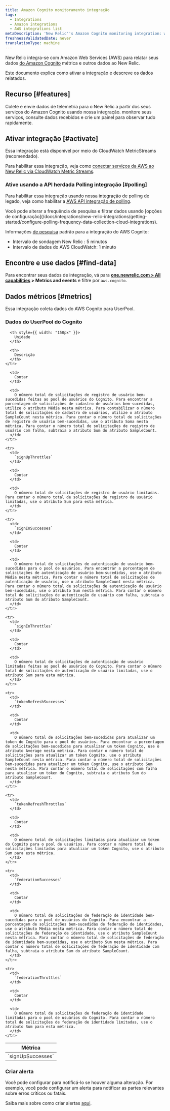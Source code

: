```yaml
---
title: Amazon Cognito monitoramento integração
tags:
  - Integrations
  - Amazon integrations
  - AWS integrations list
metaDescription: 'New Relic''s Amazon Cognito monitoring integration: what data it reports, and how to enable it.'
freshnessValidatedDate: never
translationType: machine
---
```


New Relic integra-se com Amazon Web Services (AWS) para relatar seus dados [do Amazon Cognito](https://aws.amazon.com/cognito/) métrica e outros dados ao New Relic.

Este documento explica como ativar a integração e descreve os dados relatados.

## Recurso [#features]

Colete e envie dados de telemetria para o New Relic a partir dos seus serviços do Amazon Cognito usando nossa integração. monitore seus serviços, consulte dados recebidos e crie um painel para observar tudo rapidamente.

## Ativar integração [#activate]

Essa integração está disponível por meio do CloudWatch MetricStreams (recomendado).

Para habilitar essa integração, veja como [conectar serviços da AWS ao New Relic via CloudWatch Metric Streams](/docs/infrastructure/amazon-integrations/connect/aws-metric-stream-setup/).

### Ative usando a API herdada Polling integração [#polling]

Para habilitar essa integração usando nossa integração de polling de legado, veja como habilitar a [AWS API integração de polling](/docs/infrastructure/amazon-integrations/connect/connect-aws-new-relic-infrastructure-monitoring/).

<Callout variant="tip">
  Você pode alterar a frequência de pesquisa e filtrar dados usando [opções de configuração](/docs/integrations/new-relic-integrations/getting-started/configure-polling-frequency-data-collection-cloud-integrations).

  Informações [de pesquisa](/docs/infrastructure/amazon-integrations/aws-integrations-list/aws-polling-intervals-infrastructure-integrations) padrão para a integração do AWS Cognito:

  * Intervalo de sondagem New Relic : 5 minutos
  * Intervalo de dados do AWS CloudWatch: 1 minuto
</Callout>

## Encontre e use dados [#find-data]

Para encontrar seus dados de integração, vá para <DNT>**[one.newrelic.com &gt; All capabilities](https://one.newrelic.com/all-capabilities) &gt; Metrics and events**</DNT> e filtre por `aws.cognito`.

## Dados métricos [#metrics]

Essa integração coleta dados do AWS Cognito para UserPool.

### Dados do UserPool do Cognito

<table>
  <thead>
    <tr>
      <th style={{ width: "275px" }}>
        Métrica
      </th>

      <th style={{ width: "150px" }}>
        Unidade
      </th>

      <th>
        Descrição
      </th>
    </tr>
  </thead>

  <tbody>
    <tr>
      <td>
        `signUpSuccesses`
      </td>

      <td>
        Contar
      </td>

      <td>
        O número total de solicitações de registro de usuário bem-sucedidas feitas ao pool de usuários do Cognito. Para encontrar a porcentagem de solicitações de cadastro de usuários bem-sucedidas, utilize o atributo Média nesta métrica. Para contabilizar o número total de solicitações de cadastro de usuários, utilize o atributo SampleCount nesta métrica. Para contar o número total de solicitações de registro de usuário bem-sucedidas, use o atributo Soma nesta métrica. Para contar o número total de solicitações de registro de usuário com falha, subtraia o atributo Sum do atributo SampleCount.
      </td>
    </tr>

    <tr>
      <td>
        `signUpThrottles`
      </td>

      <td>
        Contar
      </td>

      <td>
        O número total de solicitações de registro de usuário limitadas. Para contar o número total de solicitações de registro de usuário limitadas, use o atributo Sum para esta métrica.
      </td>
    </tr>

    <tr>
      <td>
        `signInSuccesses`
      </td>

      <td>
        Contar
      </td>

      <td>
        O número total de solicitações de autenticação de usuário bem-sucedidas para o pool de usuários. Para encontrar a porcentagem de solicitações de autenticação de usuário bem-sucedidas, use o atributo Média nesta métrica. Para contar o número total de solicitações de autenticação de usuário, use o atributo SampleCount nesta métrica. Para contar o número total de solicitações de autenticação de usuário bem-sucedidas, use o atributo Sum nesta métrica. Para contar o número total de solicitações de autenticação de usuário com falha, subtraia o atributo Sum do atributo SampleCount.
      </td>
    </tr>

    <tr>
      <td>
        `signInThrottles`
      </td>

      <td>
        Contar
      </td>

      <td>
        O número total de solicitações de autenticação de usuário limitadas feitas ao pool de usuários do Cognito. Para contar o número total de solicitações de autenticação de usuário limitadas, use o atributo Sum para esta métrica.
      </td>
    </tr>

    <tr>
      <td>
        `tokenRefreshSuccesses`
      </td>

      <td>
        Contar
      </td>

      <td>
        O número total de solicitações bem-sucedidas para atualizar um token do Cognito para o pool de usuários. Para encontrar a porcentagem de solicitações bem-sucedidas para atualizar um token Cognito, use o atributo Average nesta métrica. Para contar o número total de solicitações para atualizar um token Cognito, use o atributo SampleCount nesta métrica. Para contar o número total de solicitações bem-sucedidas para atualizar um token Cognito, use o atributo Sum nesta métrica. Para contar o número total de solicitações com falha para atualizar um token do Cognito, subtraia o atributo Sum do atributo SampleCount.
      </td>
    </tr>

    <tr>
      <td>
        `tokenRefreshThrottles`
      </td>

      <td>
        Contar
      </td>

      <td>
        O número total de solicitações limitadas para atualizar um token do Cognito para o pool de usuários. Para contar o número total de solicitações limitadas para atualizar um token Cognito, use o atributo Sum para esta métrica.
      </td>
    </tr>

    <tr>
      <td>
        `federationSuccesses`
      </td>

      <td>
        Contar
      </td>

      <td>
        O número total de solicitações de federação de identidade bem-sucedidas para o pool de usuários do Cognito. Para encontrar a porcentagem de solicitações bem-sucedidas de federação de identidades, use o atributo Média nesta métrica. Para contar o número total de solicitações de federação de identidade, use o atributo SampleCount nesta métrica. Para contar o número total de solicitações de federação de identidade bem-sucedidas, use o atributo Sum nesta métrica. Para contar o número total de solicitações de federação de identidade com falha, subtraia o atributo Sum do atributo SampleCount.
      </td>
    </tr>

    <tr>
      <td>
        `federationThrottles`
      </td>

      <td>
        Contar
      </td>

      <td>
        O número total de solicitações de federação de identidade limitadas para o pool de usuários do Cognito. Para contar o número total de solicitações de federação de identidade limitadas, use o atributo Sum para esta métrica.
      </td>
    </tr>
  </tbody>
</table>

### Criar alerta

Você pode configurar <InlinePopover type="alerts" />para notificá-lo se houver alguma alteração. Por exemplo, você pode configurar um alerta para notificar as partes relevantes sobre erros críticos ou fatais.

Saiba mais sobre como criar alertas [aqui](/docs/alerts-applied-intelligence/new-relic-alerts/learn-alerts/introduction-alerts/).